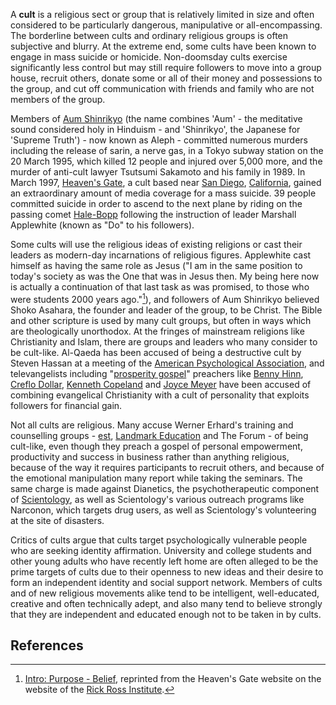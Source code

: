 {{subpages}}

A '''cult''' is a religious sect or group that is relatively limited in size and often considered to be particularly dangerous, manipulative or all-encompassing. The borderline between cults and ordinary religious groups is often subjective and blurry. At the extreme end, some cults have been known to engage in mass suicide or homicide. Non-doomsday cults exercise significantly less control but may still require followers to move into a group house, recruit others, donate some or all of their money and possessions to the group, and cut off communication with friends and family who are not members of the group.

Members of [[Aum Shinrikyo]] (the name combines 'Aum' - the meditative sound considered holy in Hinduism - and 'Shinrikyo', the Japanese for 'Supreme Truth') - now known as Aleph - committed numerous murders including the release of sarin, a nerve gas, in a Tokyo subway station on the 20 March 1995, which killed 12 people and injured over 5,000 more, and the murder of anti-cult lawyer Tsutsumi Sakamoto and his family in 1989. In March 1997, [[Heaven's Gate]], a cult based near [[San Diego]], [[California]], gained an extraordinary amount of media coverage for a mass suicide. 39 people committed suicide in order to ascend to the next plane by riding on the passing comet [[Hale-Bopp]] following the instruction of leader Marshall Applewhite (known as "Do" to his followers).

Some cults will use the religious ideas of existing religions or cast their leaders as modern-day incarnations of religious figures. Applewhite cast himself as having the same role as Jesus ("I am in the same position to today's society as was the One that was in Jesus then. My being here now is actually a continuation of that last task as was promised, to those who were students 2000 years ago."<ref>[http://www.rickross.com/reference/heavensgate/gate_purpose.html Intro: Purpose - Belief], reprinted from the Heaven's Gate website on the website of the [[Rick Ross Institute]].</ref>), and followers of Aum Shinrikyo believed Shoko Asahara, the founder and leader of the group, to be Christ. The Bible and other scripture is used by many cult groups, but often in ways which are theologically unorthodox. At the fringes of mainstream religions like Christianity and Islam, there are groups and leaders who many consider to be cult-like. Al-Qaeda has been accused of being a destructive cult by Steven Hassan at a meeting of the [[American Psychological Association]], and televangelists including "[[prosperity gospel]]" preachers like [[Benny Hinn]], [[Creflo Dollar]], [[Kenneth Copeland]] and [[Joyce Meyer]] have been accused of combining evangelical Christianity with a cult of personality that exploits followers for financial gain.

Not all cults are religious. Many accuse Werner Erhard's training and counselling groups - [[est]], [[Landmark Education]] and The Forum - of being cult-like, even though they preach a gospel of personal empowerment, productivity and success in business rather than anything religious, because of the way it requires participants to recruit others, and because of the emotional manipulation many report while taking the seminars. The same charge is made against Dianetics, the psychotherapeutic component of [[Scientology]], as well as Scientology's various outreach programs like Narconon, which targets drug users, as well as Scientology's volunteering at the site of disasters.

Critics of cults argue that cults target psychologically vulnerable people who are seeking identity affirmation. University and college students and other young adults who have recently left home are often alleged to be the prime targets of cults due to their openness to new ideas and their desire to form an independent identity and social support network. Members of cults and of new religious movements alike tend to be intelligent, well-educated, creative and often technically adept, and also many tend to believe strongly that they are independent and educated enough not to be taken in by cults. 

== References ==
<references/>